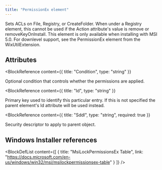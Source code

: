 ```yaml
---
title: "PermissionEx element"
---
```



Sets ACLs on File, Registry, or CreateFolder. When under a Registry element, this cannot be used
 if the Action attribute's value is remove or removeKeyOnInstall. This element is only available
 when installing with MSI 5.0. For downlevel support, see the PermissionEx element from the
 WixUtilExtension.


## Attributes

<BlockWrapper>

  <BlockReference
    content={{
      title: "Condition",
      type: "string"
    }}
  >
  Optional condition that controls whether the permissions are applied.
  </BlockReference>

  <BlockReference
    content={{
      title: "Id",
      type: "string"
    }}
  >
  Primary key used to identify this particular entry. If this is not specified the parent element's Id attribute
   will be used instead.
  </BlockReference>

  <BlockReference
    content={{
      title: "Sddl",
      type: "string",
      required: true
    }}
  >
  Security descriptor to apply to parent object.
  </BlockReference>

</BlockWrapper>


## Windows Installer references

<BlockDefList content={[
    {
      title: "MsiLockPermissionsEx Table",
      link: "https://docs.microsoft.com/en-us/windows/win32/msi/msilockpermissionsex-table"
    }
  ]}
/>
